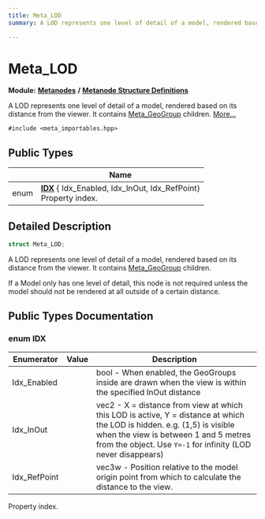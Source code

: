 ```yaml
---
title: Meta_LOD
summary: A LOD represents one level of detail of a model, rendered based on its distance from the viewer. It contains Meta_GeoGroup children. 

---
```


# Meta_LOD

**Module:** **[Metanodes](../Modules/group__api__metanodes.mdx)** **/** **[Metanode Structure Definitions](../Modules/group__api__metadefs.mdx)**



A LOD represents one level of detail of a model, rendered based on its distance from the viewer. It contains [Meta_GeoGroup](../Classes/struct_meta___geo_group.mdx) children.  [More...](#detailed-description)


`#include <meta_importables.hpp>`

## Public Types

|                | Name           |
| -------------- | -------------- |
| enum| **[IDX](../Classes/struct_meta___l_o_d.mdx#enum-idx)** { Idx_Enabled, Idx_InOut, Idx_RefPoint}<br />Property index.  |

## Detailed Description

```cpp
struct Meta_LOD;
```

A LOD represents one level of detail of a model, rendered based on its distance from the viewer. It contains [Meta_GeoGroup](../Classes/struct_meta___geo_group.mdx) children. 

If a Model only has one level of detail, this node is not required unless the model should not be rendered at all outside of a certain distance. 

## Public Types Documentation

### enum IDX

| Enumerator | Value | Description |
| ---------- | ----- | ----------- |
| Idx_Enabled | | bool - When enabled, the GeoGroups inside are drawn when the view is within the specified InOut distance   |
| Idx_InOut | | vec2 - X = distance from view at which this LOD is active, Y = distance at which the LOD is hidden. e.g. (1,5) is visible when the view is between 1 and 5 metres from the object. Use `Y=-1` for infinity (LOD never disappears)   |
| Idx_RefPoint | | vec3w - Position relative to the model origin point from which to calculate the distance to the view.   |



Property index. 

